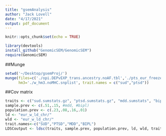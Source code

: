 ```yaml
---
title: "gsemAnalysis"
author: "Jack Lovell"
date: "4/17/2021"
output: pdf_document
---
```


```r
knitr::opts_chunk$set(echo = TRUE)
```


```r
library(devtools)
install_github("GenomicSEM/GenomicSEM")
require(GenomicSEM)
```


##Munge

```r
setwd('~/Desktop/gsemProj/')
munge(files=c('./opi.DEPvEXP_trans.ancestry.noAF.tbl','./pts_eur_freeze2_overall.results'),
      hm3='./w_hm3.noMHC.snplist', trait.names = c("sud","ptsd"))
```


##Cov matrix

```r
traits <- c("sud.sumstats.gz", "ptsd.sumstats.gz", "mdd.sumstats", "biploar.sumstats")
sample.prev <- c(.51,.15, #mdd, #bipl)
population.prev <- c(.23,.08,.16,.01)
ld <- "eur_w_ld_chr/"
wld <- "eur_w_ld_chr/"
trait.names<-c("SUD","PTSD","MDD","BIPL")
LDSCoutput <- ldsc(traits, sample.prev, population.prev, ld, wld, trait.names)
```